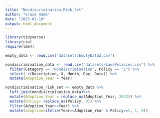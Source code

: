 ```yaml
---
title: "Nondiscrimination_Risk_Set"
author: "Grace Rade"
date: "2023-01-10"
output: html_document
---
```

```r
library(tidyverse)
library(rio)
require(lme4)

empty_data <- read.csv("datasets/EmptyData2.csv")

nondiscrimination_data <- read.csv("datasets/LawsPolicies.csv") %>% 
  filter(Category == "Nondiscrimination", Policy == "1") %>% 
  select(-c(Description, X, Month, Day, Date)) %>% 
  mutate(Adoption_Year = Year)

nondiscrimination_risk_set <- empty_data %>% 
  left_join(nondiscrimination_data)%>% 
  mutate(Adoption_Year = replace_na(Adoption_Year, 2022)) %>%
  mutate(Policy= replace_na(Policy, 0)) %>%
  filter(Adoption_Year>=Year) %>%
  mutate(adoption=ifelse(Year==Adoption_Year & Policy==1, 1, 0))

```

